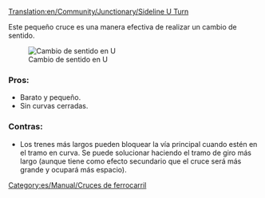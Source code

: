 [[Translation:en/Community/Junctionary/Sideline U Turn]]

{{es/Community/Junctionary/Menú de Cruces}}
Este pequeño cruce es una manera efectiva de realizar un cambio de sentido.

[[File:en/Community/Junctionary/Mainline u turn.png|center|frame|Cambio de sentido en U]]

===Pros:===
*Barato y pequeño.
*Sin curvas cerradas.

===Contras:===
*Los trenes más largos pueden bloquear la vía principal cuando estén en el tramo en curva. Se puede solucionar haciendo el tramo de giro más largo (aunque tiene como efecto secundario que el cruce será más grande y ocupará más espacio).

[[Category:es/Manual/Cruces de ferrocarril]]